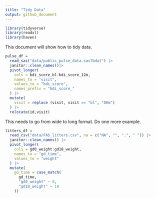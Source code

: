 ```yaml
---
title: "Tidy Data"
output: github_document
---
```


```r
library(tidyverse)
library(readxl)
library(haven)
```



This document will show how to tidy data.

```r
pulse_df =
  read_sas("data/public_pulse_data.sas7bdat") |> 
  janitor::clean_names()|> 
  pivot_longer(
    cols = bdi_score_bl:bdi_score_12m,
    names_to = "visit",
    values_to = "bdi_score", 
    names_prefix = "bdi_score_"
  ) |> 
  mutate(
    visit = replace (visit, visit == "bl", "00m")
  ) |> 
  relocate(id,visit)
```

This needs to go from wide to long format.
Do one more example.

```r
litters_df =
  read_csv("data/FAS_litters.csv", na = c("NA", "", ".", " ")) |>
  janitor::clean_names() |>
  pivot_longer(
    cols = gd0_weight:gd18_weight,     
    names_to = "gd_time",               
    values_to = "weight"                
  ) |> 
  mutate(
    gd_time = case_match(
      gd_time,
      "gd0_weight" ~ 0,
      "gd18_weight" ~ 18
    ))

```








